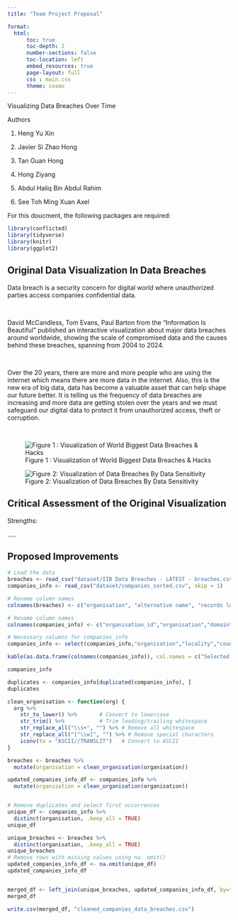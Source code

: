 ```yaml
---
title: "Team Project Proposal"

format: 
  html: 
      toc: true
      toc-depth: 2
      number-sections: false
      toc-location: left
      embed_resources: true
      page-layout: full
      css : main.css
      theme: cosmo
---
```


::: {.lead .subtitle}
Visualizing Data Breaches Over Time
:::

::: {#authors_container}
::: {#author-title}
Authors
:::

1.  Heng Yu Xin

2.  Javier Si Zhao Hong

3.  Tan Guan Hong

4.  Hong Ziyang

5.  Abdul Haliq Bin Abdul Rahim

6.  See Toh Ming Xuan Axel
:::

::: section
For this doucment, the following packages are required:

```r
library(conflicted)  
library(tidyverse)
library(knitr)
library(ggplot2)

```
:::

## Original Data Visualization In Data Breaches

Data breach is a security concern for digital world where unauthorized parties access companies confidential data. 

<br>

David McCandless, Tom Evans, Paul Barton from the "Information Is Beautiful" published an interactive visualization about major data breaches around worldwide, showing the scale of compromised data and the causes behind these breaches, spanning from 2004 to 2024.

<br>

Over the 20 years, there are more and more people who are using the internet which means there are more data in the internet. Also, this is the new era of big data, data has become a valuable asset that can help shape our future better. It is telling us the frequency of data breaches are increasing and more data are getting stolen over the years and we must safeguard our digital data to protect it from unauthorized access, theft or corruption.

<br>

![Figure 1 : Visualization of World Biggest Data Breaches & Hacks](images/original_visualization_one.JPG)


![Figure 2: Visualization of Data Breaches By Data Sensitivity](images/original_visualization_two.JPG)

## Critical Assessment of the Original Visualization

Strengths:

.....

## Proposed Improvements


```r
# Load the data
breaches <- read_csv("dataset/IIB Data Breaches - LATEST - breaches.csv", skip = 1)
companies_info <- read_csv("dataset/companies_sorted.csv", skip = 1)

# Rename column names
colnames(breaches) <- c("organisation", "alternative name", "records lost", "year", "date", "story", "sector", "method", "interesting story", "data sensitivity", "records","nill", "source name", "source link", "source-1", "source-2", "id")

# Rename column names
colnames(companies_info) <- c("organisation_id","organisation","domain","year_found","industry","size_range","locality","country","linkedin_url","current_employee estimate","total_employee_estimate")

# Necessary columns for companies_info
companies_info <- select(companies_info,"organisation","locality","country")

kable(as.data.frame(colnames(companies_info)), col.names = c("Selected Column Names"), caption = "Selected Columns")

```

```r
companies_info

duplicates <- companies_info[duplicated(companies_info), ]
duplicates

clean_organisation <- function(org) {
  org %>%
    str_to_lower() %>%       # Convert to lowercase
    str_trim() %>%           # Trim leading/trailing whitespace
    str_replace_all("\\s+", "") %>% # Remove all whitespace
    str_replace_all("[^\\w]", "") %>% # Remove special characters
    iconv(to = "ASCII//TRANSLIT")   # Convert to ASCII
}

breaches <- breaches %>%
  mutate(organisation = clean_organisation(organisation))

updated_companies_info_df <- companies_info %>%
  mutate(organisation = clean_organisation(organisation))


# Remove duplicates and select first occurrences
unique_df <- companies_info %>%
  distinct(organisation, .keep_all = TRUE)
unique_df

unique_breaches <- breaches %>%
  distinct(organisation, .keep_all = TRUE)
unique_breaches
# Remove rows with missing values using na. omit()
updated_companies_info_df <- na.omit(unique_df)
updated_companies_info_df


merged_df <- left_join(unique_breaches, updated_companies_info_df, by="organisation")
merged_df

```




```r

write.csv(merged_df, "cleaned_companies_data_breaches.csv")

```